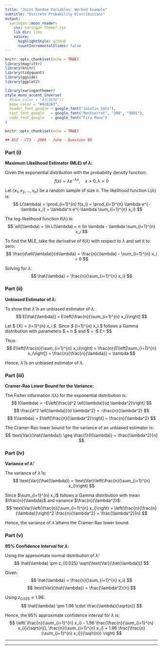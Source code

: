 ```yaml
---
title: "Joint Random Variables: Worked Example"
subtitle: "Discrete Probability Distributions"
output:
  xaringan::moon_reader:
    css: xaringan-themer.css
    lib_dir: libs
    nature:
      highlightStyle: github
      countIncrementalSlides: false
---
```



```r
knitr::opts_chunk$set(echo = TRUE)
library(magrittr)
library(knitr)
library(tidyquant)
library(ggside)
library(ggplot2)


```

```r
library(xaringanthemer)
style_mono_accent_inverse(
  #base_color = "#3C989E")(
  base_color = "#0cB2A3",
  header_font_google = google_font("Josefin Sans"),
  text_font_google   = google_font("Montserrat", "300", "300i"),
  code_font_google   = google_font("Fira Mono")
)
```

```r
knitr::opts_chunk$set(echo = TRUE)
```



```r

## ASI - CT3 - 2005 - June - Question 06

```
### Part (i)
**Maximum Likelihood Estimator (MLE) of $\lambda$:**

Given the exponential distribution with the probability density function:
$$ f(x) = \lambda e^{-\lambda x}, \quad x > 0, \lambda > 0 $$

Let $\{x_1, x_2, \ldots, x_n\}$ be a random sample of size $n$. The likelihood function $L(\lambda)$ is:
$$ L(\lambda) = \prod_{i=1}^{n} f(x_i) = \prod_{i=1}^{n} \lambda e^{-\lambda x_i} = \lambda^n e^{-\lambda \sum_{i=1}^{n} x_i} $$

The log-likelihood function $\ell(\lambda)$ is:
$$ \ell(\lambda) = \ln L(\lambda) = n \ln \lambda - \lambda \sum_{i=1}^{n} x_i $$

To find the MLE, take the derivative of $\ell(\lambda)$ with respect to $\lambda$ and set it to zero:
$$ \frac{d\ell(\lambda)}{d\lambda} = \frac{n}{\lambda} - \sum_{i=1}^{n} x_i = 0 $$

Solving for $\lambda$:
$$ \hat{\lambda} = \frac{n}{\sum_{i=1}^{n} x_i} $$

### Part (ii)
**Unbiased Estimator of $\lambda$:**

To show that $\hat{\lambda}$ is an unbiased estimator of $\lambda$:
$$ E[\hat{\lambda}] = E\left[\frac{n}{\sum_{i=1}^{n} x_i}\right] $$

Let $ \bar{X} = \frac{1}{n} \sum_{i=1}^{n} x_i $. Since $ \sum_{i=1}^{n} x_i $ follows a Gamma distribution with parameters $ \alpha = n $ and $ \beta = \frac{1}{\lambda} $:
$$ E\left[\sum_{i=1}^{n} x_i\right] = \frac{n}{\lambda} $$

Thus:
$$ E\left[\frac{n}{\sum_{i=1}^{n} x_i}\right] = \frac{n}{E\left[\sum_{i=1}^{n} x_i\right]} = \frac{n}{\frac{n}{\lambda}} = \lambda $$

Hence, $\hat{\lambda}$ is an unbiased estimator of $\lambda$.

### Part (iii)
**Cramer-Rao Lower Bound for the Variance:**

The Fisher information $I(\lambda)$ for the exponential distribution is:
$$ I(\lambda) = -E\left[\frac{d^2 \ell(\lambda)}{d \lambda^2}\right] $$
$$ \frac{d^2 \ell(\lambda)}{d \lambda^2} = -\frac{n}{\lambda^2} $$
$$ I(\lambda) = E\left[\frac{n}{\lambda^2}\right] = \frac{n}{\lambda^2} $$

The Cramer-Rao lower bound for the variance of an unbiased estimator is:
$$ \text{Var}(\hat{\lambda}) \geq \frac{1}{I(\lambda)} = \frac{\lambda^2}{n} $$

### Part (iv)
**Variance of $\hat{\lambda}$:**

The variance of $\hat{\lambda}$ is:
$$ \text{Var}(\hat{\lambda}) = \text{Var}\left(\frac{n}{\sum_{i=1}^{n} x_i}\right) $$

Since $\sum_{i=1}^{n} x_i$ follows a Gamma distribution with mean $\frac{n}{\lambda}$ and variance $\frac{n}{\lambda^2}$:
$$ \text{Var}\left(\frac{n}{\sum_{i=1}^{n} x_i}\right) = \left(\frac{n}{\frac{n}{\lambda}}\right)^2 \frac{n}{\lambda^2} = \frac{\lambda^2}{n} $$

Hence, the variance of $\hat{\lambda}$ attains the Cramer-Rao lower bound.

### Part (v)
**95% Confidence Interval for $\lambda$:**

Using the approximate normal distribution of $\hat{\lambda}$:
$$ \hat{\lambda} \pm z_{0.025} \sqrt{\text{Var}(\hat{\lambda})} $$

Given:
$$ \hat{\lambda} = \frac{n}{\sum_{i=1}^{n} x_i} $$
$$ \text{Var}(\hat{\lambda}) = \frac{\lambda^2}{n} $$

Using $z_{0.025} \approx 1.96$:
$$ \hat{\lambda} \pm 1.96 \cdot \frac{\lambda}{\sqrt{n}} $$

Hence, the 95% approximate confidence interval for $\lambda$ is:
$$ \left( \frac{n}{\sum_{i=1}^{n} x_i} - 1.96 \frac{\frac{n}{\sum_{i=1}^{n} x_i}}{\sqrt{n}}, \frac{n}{\sum_{i=1}^{n} x_i} + 1.96 \frac{\frac{n}{\sum_{i=1}^{n} x_i}}{\sqrt{n}} \right) $$

---


---
